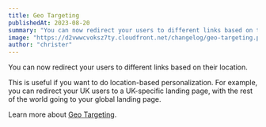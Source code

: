 ```yaml
---
title: Geo Targeting
publishedAt: 2023-08-20
summary: "You can now redirect your users to different links based on their location."
image: "https://d2vwwcvoksz7ty.cloudfront.net/changelog/geo-targeting.png"
author: "christer"
---
```


You can now redirect your users to different links based on their location.

This is useful if you want to do location-based personalization. For example, you can redirect your UK users to a UK-specific landing page, with the rest of the world going to your global landing page.

Learn more about [Geo Targeting](/help/article/how-to-create-link#geo-targeting).
